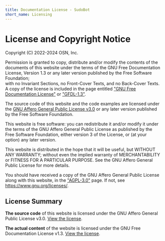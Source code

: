 ```yaml
---
title: Documentation License - SudoBot
short_name: Licensing
---
```


# License and Copyright Notice

Copyright (C) 2022-2024 OSN, Inc.

Permission is granted to copy, distribute and/or modify the 
contents of the documents of this website under the terms of 
the GNU Free Documentation License, Version 1.3 or any later version 
published by the Free Software Foundation;<br />
with no Invariant Sections, no Front-Cover Texts, and no Back-Cover Texts.
A copy of the license is included in the page entitled ["GNU
Free Documentation License"](./gfdl-1.3) or ["GFDL-1.3"](./gfdl-1.3).

The source code of this website and the code examples are licensed under
the [GNU Affero General Public License v3.0](./agpl-3.0) or any later version published 
by the Free Software Foundation.

This website is free software: you can redistribute it and/or modify
it under the terms of the GNU Affero General Public License as
published by the Free Software Foundation, either version 3 of the
License, or (at your option) any later version.

This website is distributed in the hope that it will be useful,
but WITHOUT ANY WARRANTY; without even the implied warranty of
MERCHANTABILITY or FITNESS FOR A PARTICULAR PURPOSE.  See the
GNU Affero General Public License for more details.

You should have received a copy of the GNU Affero General Public License
along with this website, in the ["AGPL-3.0"](./agpl-3.0) page. 
If not, see https://www.gnu.org/licenses/.

## License Summary

**The source code** of this website is licensed under the GNU Affero General Public License v3.0. [View the license](/licensing/agpl-3.0).

**The actual content** of the website is licensed under the GNU Free Documentation License v1.3. [View the license](/licensing/gfdl-1.3).